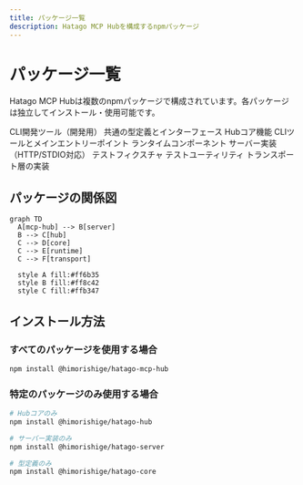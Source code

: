 ```yaml
---
title: パッケージ一覧
description: Hatago MCP Hubを構成するnpmパッケージ
---
```



# パッケージ一覧

Hatago MCP Hubは複数のnpmパッケージで構成されています。各パッケージは独立してインストール・使用可能です。

<CardGrid>
  <Card title="@himorishige/hatago-cli" icon="package" href="/ja/packages/cli/">
    CLI開発ツール（開発用）
  </Card>
  <Card title="@himorishige/hatago-core" icon="package" href="/ja/packages/core/">
    共通の型定義とインターフェース
  </Card>
  <Card title="@himorishige/hatago-hub" icon="package" href="/ja/packages/hub/">
    Hubコア機能
  </Card>
  <Card title="@himorishige/hatago-mcp-hub" icon="package" href="/ja/packages/mcp-hub/">
    CLIツールとメインエントリーポイント
  </Card>
  <Card title="@himorishige/hatago-runtime" icon="package" href="/ja/packages/runtime/">
    ランタイムコンポーネント
  </Card>
  <Card title="@himorishige/hatago-server" icon="package" href="/ja/packages/server/">
    サーバー実装（HTTP/STDIO対応）
  </Card>
  <Card title="@himorishige/hatago-test-fixtures" icon="package" href="/ja/packages/test-fixtures/">
    テストフィクスチャ
  </Card>
  <Card title="@himorishige/hatago-test-utils" icon="package" href="/ja/packages/test-utils/">
    テストユーティリティ
  </Card>
  <Card title="@himorishige/hatago-transport" icon="package" href="/ja/packages/transport/">
    トランスポート層の実装
  </Card>
</CardGrid>

## パッケージの関係図

```mermaid
graph TD
  A[mcp-hub] --> B[server]
  B --> C[hub]
  C --> D[core]
  C --> E[runtime]
  C --> F[transport]

  style A fill:#ff6b35
  style B fill:#ff8c42
  style C fill:#ffb347
```

## インストール方法

### すべてのパッケージを使用する場合

```bash
npm install @himorishige/hatago-mcp-hub
```

### 特定のパッケージのみ使用する場合

```bash
# Hubコアのみ
npm install @himorishige/hatago-hub

# サーバー実装のみ
npm install @himorishige/hatago-server

# 型定義のみ
npm install @himorishige/hatago-core
```
